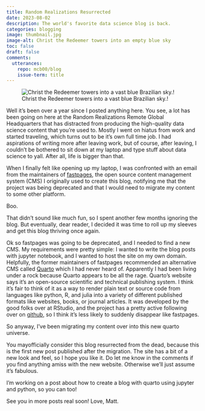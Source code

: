 ```yaml
---
title: Random Realizations Resurrected
date: 2023-08-02
description: The world's favorite data science blog is back.
categories: blogging
image: thumbnail.jpg
image-alt: Christ the Redeemer towers into an empty blue sky
toc: false
draft: false
comments:
  utterances:
    repo: mcb00/blog
    issue-term: title
---
```


![Christ the Redeemer towers into a vast blue Brazilian sky.!](main.jpg "")


Well it's been over a year since I posted anything here. You see, a lot has been going on here at the Random Realizations Remote Global Headquarters that has distracted from producing the high-quality data science content that you're used to. Mostly I went on hiatus from work and started traveling, which turns out to be it's own full time job. I had aspirations of writing more after leaving work, but of course, after leaving, I couldn't be bothered to sit down at my laptop and type stuff about data science to yall. After all, life is bigger than that.

When I finally felt like opening up my laptop, I was confronted with an email from the maintainers of [fastpages](https://github.com/fastai/fastpages), the open source content management system (CMS) I originally used to create this blog, notifying me that the project was being deprecated and that I would need to migrate my content to some other platform. 

Boo. 

That didn't sound like much fun, so I spent another few months ignoring the blog. But eventually, dear reader, I decided it was time to roll up my sleeves and get this blog thriving once again.

Ok so fastpages was going to be deprecated, and I needed to find a new CMS. My requirements were pretty simple: I wanted to write the blog posts with jupyter notebook, and I wanted to host the site on my own domain. Helpfully, the former maintainers of fastpages recommended an alternative CMS called [Quarto](https://quarto.org/) which I had never heard of. Apparently I had been living under a rock because Quarto appears to be all the rage.  Quarto's website says it's an open-source scientific and technical publishing system. I think it's fair to think of it as a way to render plain text or source code from languages like python, R, and julia into a variety of different published formats like websites, books, or journal articles. It was developed by the good folks over at RStudio, and the project has a pretty active following over on [github](https://github.com/quarto-dev), so I think it's less likely to suddenly disappear like fastpages.

So anyway, I've been migrating my content over into this new quarto universe. 

You mayofficially consider this blog resurrected from the dead, because this is the first new post published after the migration. The site has a bit of a new look and feel, so I hope you like it. Do let me know in the comments if you find anything amiss with the new website. Otherwise we'll just assume it's fabulous.

I'm working on a post about how to create a blog with quarto using jupyter and python, so you can too!

See you in more posts real soon! Love, Matt.

